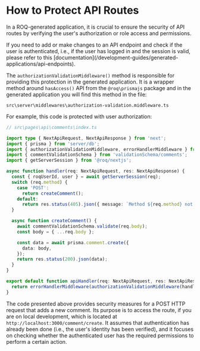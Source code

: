 
# How to Protect API Routes

In a ROQ-generated application, it is crucial to ensure the security of API routes by verifying the user's authorization or role access and permissions.

<Callout type="info">
If you need to add or make changes to an API endpoint and check if the user is authenticated, i.e., if the user has logged in and the session is valid, please refer to this [documentation](/development-guides/generated-applications/api-endpoints).
</Callout>

The `authorizationValidationMiddleware()` method is responsible for providing this protection in the generated application. It is a wrapper method around `hasAccess()` API from the `@roq\prismajs` package and in the generated application you will find this method in the file:

```shell
src\server\middlewares\authorization-validation.middleware.ts
```

For example, this code is protected with user authorization:

```ts
// src\pages\api\comments\index.ts

import type { NextApiRequest, NextApiResponse } from 'next';
import { prisma } from 'server/db';
import { authorizationValidationMiddleware, errorHandlerMiddleware } from 'server/middlewares';
import { commentValidationSchema } from 'validationSchema/comments';
import { getServerSession } from '@roq/nextjs';

async function handler(req: NextApiRequest, res: NextApiResponse) {
  const { roqUserId, user } = await getServerSession(req);
  switch (req.method) {
    case 'POST':
      return createComment();
    default:
      return res.status(405).json({ message: `Method ${req.method} not allowed` });
  }

  async function createComment() {
    await commentValidationSchema.validate(req.body);
    const body = { ...req.body };

    const data = await prisma.comment.create({
      data: body,
    });
    return res.status(200).json(data);
  }
}

export default function apiHandler(req: NextApiRequest, res: NextApiResponse) {
  return errorHandlerMiddleware(authorizationValidationMiddleware(handler))(req, res);
}
```

The code presented above provides security measures for a POST HTTP request that adds a new comment. Its purpose is to access the route, if you are on local development, which is located at `http://localhost:3000/comment/create`. It assumes that authentication has already been done (i.e., the user's identity has been verified), and it focuses on checking whether the authenticated user has the required permissions to perform a certain action.

